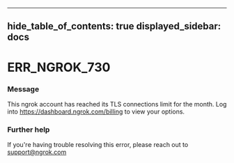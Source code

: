 

---
hide_table_of_contents: true
displayed_sidebar: docs
---


# ERR_NGROK_730

### Message
This ngrok account has reached its TLS connections limit for the month. Log into https://dashboard.ngrok.com/billing to view your options.

<ErrorDetails />



### Further help
If you're having trouble resolving this error, please reach out to [support@ngrok.com](mailto:support@ngrok.com?subject=Help%20with%20ERR_NGROK_730)

